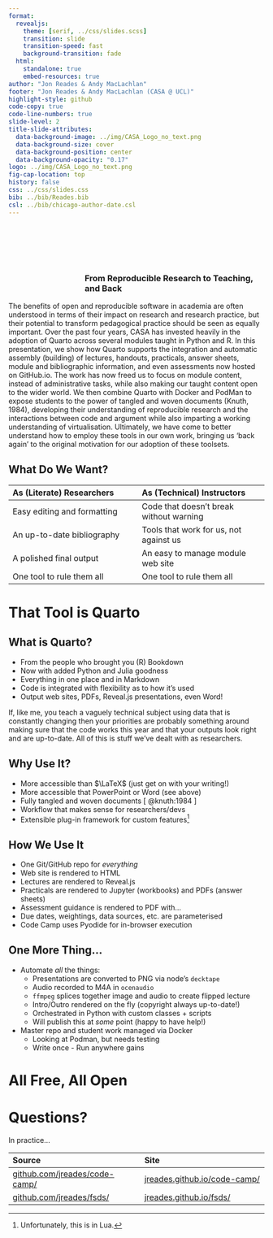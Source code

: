 ```yaml
---
format:
  revealjs:
    theme: [serif, ../css/slides.scss]
    transition: slide
    transition-speed: fast
    background-transition: fade
  html:
    standalone: true
    embed-resources: true
author: "Jon Reades & Andy MacLachlan"
footer: "Jon Reades & Andy MacLachlan (CASA @ UCL)"
highlight-style: github
code-copy: true
code-line-numbers: true
slide-level: 2
title-slide-attributes:
  data-background-image: ../img/CASA_Logo_no_text.png
  data-background-size: cover
  data-background-position: center
  data-background-opacity: "0.17"
logo: ../img/CASA_Logo_no_text.png
fig-cap-location: top
history: false
css: ../css/slides.css
bib: ../bib/Reades.bib
csl: ../bib/chicago-author-date.csl
---
```


# {background-image="./img/There and Back.png" background-opacity=".32"}

<h1>&nbsp;</h1>
<h3 style="padding-left:150px; padding-top:15px;">From Reproducible Research to Teaching, and Back</h3>

::: {.notes}
The benefits of open and reproducible software in academia are often understood in terms of their impact on research and research practice, but their potential to transform pedagogical practice should be seen as equally important. Over the past four years, CASA has invested heavily in the adoption of Quarto across several modules taught in Python and R. In this presentation, we show how Quarto supports the integration and automatic assembly (building) of lectures, handouts, practicals, answer sheets, module and bibliographic information, and even assessments now hosted on GitHub.io. The work has now freed us to focus on module content, instead of administrative tasks, while also making our taught content open to the wider world. We then combine Quarto with Docker and PodMan to expose students to the power of tangled and woven documents (Knuth, 1984), developing their understanding of reproducible research and the interactions between code and argument while also imparting a working understanding of virtualisation. Ultimately, we have come to better understand how to employ these tools in our own work, bringing us 'back again' to the original motivation for our adoption of these toolsets.
:::

## What Do We Want?

| As (Literate) Researchers   | As (Technical) Instructors |
| :-------------------------- | :------------------------- |
| Easy editing and formatting | Code that doesn't break without warning |
| An up-to-date bibliography  | Tools that work for us, not against us |
| A polished final output     | An easy to manage module web site |
| One tool to rule them all   | One tool to rule them all |

# That Tool is Quarto {background-image="./img/One_Ring_Blender_Render.png" background-opacity=".12"}

## What is Quarto?

- From the people who brought you (R) Bookdown
- Now with added Python and Julia goodness
- Everything in one place and in Markdown
- Code is integrated with flexibility as to how it's used
- Output web sites, PDFs, Reveal.js presentations, even Word!

::: {.notes}

If, like me, you teach a vaguely technical subject using data that is constantly changing then your priorities are probably something around making sure that the code works this year and that your outputs look right and are up-to-date. All of this is stuff we've dealt with as researchers.

:::

## Why Use It?

- More accessible than $\LaTeX$ (just get on with your writing!)
- More accessible that PowerPoint or Word (see above)
- Fully tangled and woven documents [ @knuth:1984 ]
- Workflow that makes sense for researchers/devs
- Extensible plug-in framework for custom features^[Unfortunately, this is in Lua.] 

## How We Use It

- One Git/GitHub repo for *everything*
- Web site is rendered to HTML
- Lectures are rendered to Reveal.js
- Practicals are rendered to Jupyter (workbooks) and PDFs (answer sheets)
- Assessment guidance is rendered to PDF with... 
- Due dates, weightings, data sources, etc. are parameterised
- Code Camp uses Pyodide for in-browser execution

## One More Thing...

- Automate *all* the things:
  - Presentations are converted to PNG via node's `decktape`
  - Audio recorded to M4A in `ocenaudio`
  - `ffmpeg` splices together image and audio to create flipped lecture
  - Intro/Outro rendered on the fly (copyright always up-to-date!)
  - Orchestrated in Python with custom classes + scripts
  - Will publish this at *some* point (happy to have help!)
- Master repo and student work managed via Docker
  - Looking at Podman, but needs testing
  - Write once - Run anywhere gains

# All Free, All Open  {background-image="./img/Eye_of_Sauron.png" background-opacity=.15}

# Questions? {background-image="./img/SDSV pic 2-edited.png" background-opacity=.15}

In practice...

| Source            | Site             |
| :---------------- | :--------------- |
| [github.com/jreades/code-camp/](https://github.com/jreades/code-camp/) | [jreades.github.io/code-camp/](https://jreades.github.io/code-camp/) |
| [github.com/jreades/fsds/](https://github.com/jreades/fsds/) | [jreades.github.io/fsds/](https://jreades.github.io/fsds/)

::: {.notes}

:::

